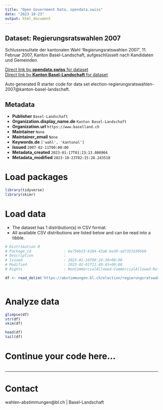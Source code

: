 ```yaml
---
title: "Open Government Data, opendata.swiss"
date: "2023-10-23"
output: html_document
---
```


## Dataset: Regierungsratswahlen 2007

Schlussresultate der kantonalen Wahl 'Regierungsratswahlen 2007', 11. Februar 2007, Kanton Basel-Landschaft, aufgeschlüsselt nach Kandidaten und Gemeinden.

[Direct link by **opendata.swiss** for dataset](https://opendata.swiss/de/dataset/regierungsratswahlen-2007)<br>
[Direct link by **Kanton Basel-Landschaft** for dataset](https://abstimmungen.bl.ch/election/regierungsratswahlen-2007/data)

Auto generated R starter code for data set election-regierungsratswahlen-2007@kanton-basel-landschaft.

## Metadata

- **Publisher** `Basel-Landschaft`
- **Organization.display_name.de** `Kanton Basel-Landschaft`
- **Organization.url** `https://www.baselland.ch`
- **Maintainer** `None`
- **Maintainer_email** `None`
- **Keywords.de** `['wahl', 'kantonal']`
- **Issued** `2007-02-11T00:00:00`
- **Metadata_created** `2023-01-17T01:23:13.800904`
- **Metadata_modified** `2023-10-23T02:15:28.243518`


# Load packages

```r

library(tidyverse)
library(skimr)

```

# Load data

-   The dataset has 1 distribution(s) in CSV format.
-   All available CSV distributions are listed below and can be read into a tibble.

```r

# Distribution 0
# Package_id               : 6e756b23-6104-43a6-be30-ad7357d30568
# Description              : 
# Issued                   : 2023-01-16T09:24:30+00:00
# Modified                 : 2023-02-01T11:49:45+00:00
# Rights                   : NonCommercialAllowed-CommercialAllowed-ReferenceRequired

df <- read_delim('https://abstimmungen.bl.ch/election/regierungsratswahlen-2007/data-csv')



```

# Analyze data

```r

glimpse(df)
str(df)
skim(df)

head(df)
tail(df)

```

# Continue your code here...

```r

```

------------------------------------------------------------------------

# Contact

wahlen-abstimmungen@bl.ch | Basel-Landschaft
